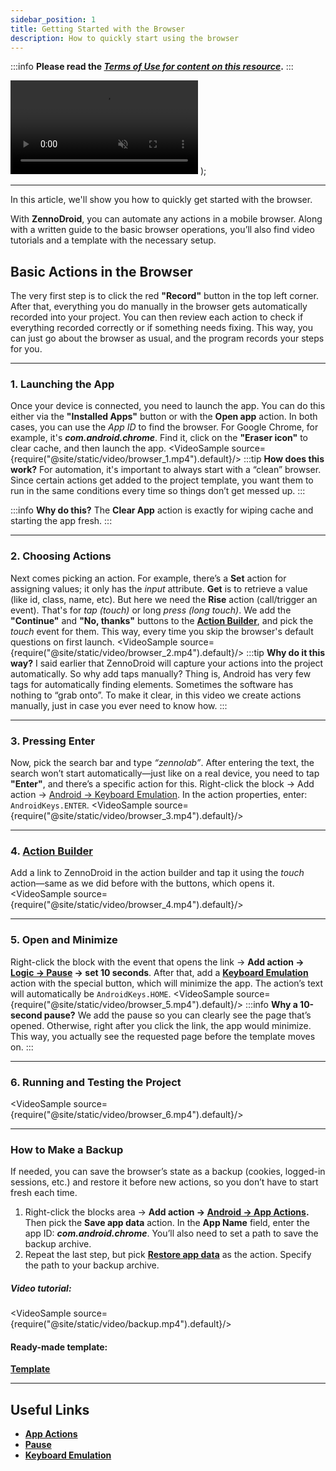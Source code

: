 ```yaml
---
sidebar_position: 1
title: Getting Started with the Browser
description: How to quickly start using the browser
---
```


:::info **Please read the [*Terms of Use for content on this resource*](../Disclaimer).**
:::

  <video controls playsInline muted preload="auto" className='docsVideo'>
    <source src={source} type="video/mp4" />
</video>
);

_______________________________________________
In this article, we'll show you how to quickly get started with the browser.

With **ZennoDroid**, you can automate any actions in a mobile browser.
Along with a written guide to the basic browser operations, you’ll also find video tutorials and a template with the necessary setup.

## Basic Actions in the Browser

The very first step is to click the red **"Record"** button in the top left corner. After that, everything you do manually in the browser gets automatically recorded into your project. You can then review each action to check if everything recorded correctly or if something needs fixing. This way, you can just go about the browser as usual, and the program records your steps for you.
_______________________________________________

### 1. Launching the App
Once your device is connected, you need to launch the app. You can do this either via the **"Installed Apps"** button or with the **Open app** action. In both cases, you can use the *App ID* to find the browser. For Google Chrome, for example, it's ***com.android.chrome***. Find it, click on the **"Eraser icon"** to clear cache, and then launch the app.
<VideoSample source={require("@site/static/video/browser_1.mp4").default}/>
:::tip **How does this work?**
For automation, it's important to always start with a “clean” browser. Since certain actions get added to the project template, you want them to run in the same conditions every time so things don’t get messed up.
:::

:::info **Why do this?**
The **Clear App** action is exactly for wiping cache and starting the app fresh.
:::
_______________________________________________

### 2. Choosing Actions
Next comes picking an action. For example, there’s a **Set** action for assigning values; it only has the *input* attribute. **Get** is to retrieve a value (like id, class, name, etc). But here we need the **Rise** action (call/trigger an event). That's for *tap (touch)* or long *press (long touch)*.
We add the **"Continue"** and **"No, thanks"** buttons to the [**Action Builder**](../pm/Interface/ActionBuilder), and pick the *touch* event for them. This way, every time you skip the browser's default questions on first launch.
<VideoSample source={require("@site/static/video/browser_2.mp4").default}/>
:::tip **Why do it this way?**
I said earlier that ZennoDroid will capture your actions into the project automatically. So why add taps manually? Thing is, Android has very few tags for automatically finding elements. Sometimes the software has nothing to “grab onto”. To make it clear, in this video we create actions manually, just in case you ever need to know how.
:::
_______________________________________________

### 3. Pressing Enter
Now, pick the search bar and type *“zennolab”*. After entering the text, the search won’t start automatically—just like on a real device, you need to tap **"Enter"**, and there’s a specific action for this.
Right-click the block → Add action → [Android → Keyboard Emulation](../Android/ProLite/Keyboard). In the action properties, enter: `AndroidKeys.ENTER`.
<VideoSample source={require("@site/static/video/browser_3.mp4").default}/>
_______________________________________________

### 4. [Action Builder](../pm/Interface/ActionBuilder)
Add a link to ZennoDroid in the action builder and tap it using the *touch* action—same as we did before with the buttons, which opens it.
<VideoSample source={require("@site/static/video/browser_4.mp4").default}/>
_______________________________________________

### 5. Open and Minimize
Right-click the block with the event that opens the link → **Add action → [Logic → Pause](../Project%20Editor/Logic/Pause) → set 10 seconds**. After that, add a [**Keyboard Emulation**](../Android/ProLite/Keyboard) action with the special button, which will minimize the app. The action’s text will automatically be `AndroidKeys.HOME`.
<VideoSample source={require("@site/static/video/browser_5.mp4").default}/>
:::info **Why a 10-second pause?**
We add the pause so you can clearly see the page that’s opened. Otherwise, right after you click the link, the app would minimize. This way, you actually see the requested page before the template moves on.
:::
_______________________________________________

### 6. Running and Testing the Project
<VideoSample source={require("@site/static/video/browser_6.mp4").default}/>
_______________________________________________

### How to Make a Backup

If needed, you can save the browser’s state as a backup (cookies, logged-in sessions, etc.) and restore it before new actions, so you don’t have to start fresh each time.

1. Right-click the blocks area → **Add action → [Android → App Actions](../Android/ProLite/App#сохранить-данные-приложения).**
Then pick the **Save app data** action. In the **App Name** field, enter the app ID: ***com.android.chrome***. You’ll also need to set a path to save the backup archive.
2. Repeat the last step, but pick [**Restore app data**](../Android/ProLite/App#восстановить-данные-приложения) as the action. Specify the path to your backup archive.

##### Video tutorial:

<VideoSample source={require("@site/static/video/backup.mp4").default}/>

#### Ready-made template:
[**Template**](./assets/browser.droid)
_______________________________________________

## Useful Links
- [**App Actions**](../Android/ProLite/App)
- [**Pause**](../Project%20Editor/Logic/Pause)
- [**Keyboard Emulation**](../Android/ProLite/Keyboard)